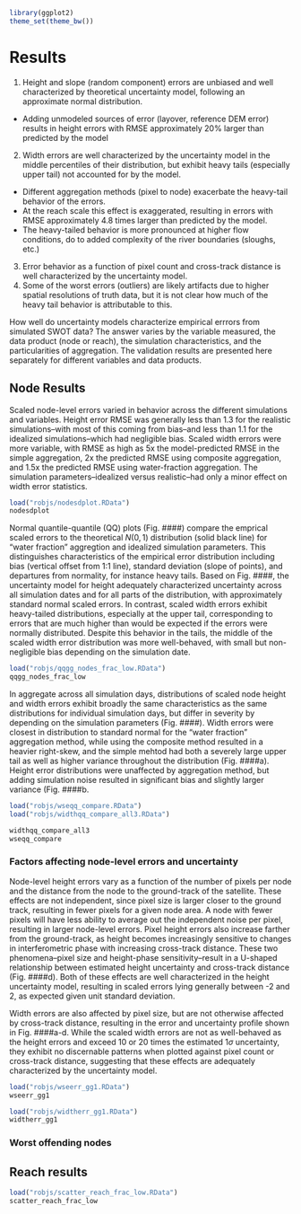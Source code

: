 ```r
library(ggplot2)
theme_set(theme_bw())
```


# Results

1. Height and slope (random component) errors are unbiased and well characterized by theoretical uncertainty model, following an approximate normal distribution. 
  - Adding unmodeled sources of error (layover, reference DEM error) results in height errors with RMSE approximately 20% larger than predicted by the model
2. Width errors are well characterized by the uncertainty model in the middle percentiles of their distribution, but exhibit heavy tails (especially upper tail) not accounted for by the model.
  - Different aggregation methods (pixel to node) exacerbate the heavy-tail behavior of the errors. 
  - At the reach scale this effect is exaggerated, resulting in errors with RMSE approximately 4.8 times larger than predicted by the model. 
  - The heavy-tailed behavior is more pronounced at higher flow conditions, do to added complexity of the river boundaries (sloughs, etc.)
3. Error behavior as a function of pixel count and cross-track distance is well characterized by the uncertainty model.
4. Some of the worst errors (outliers) are likely artifacts due to higher spatial resolutions of truth data, but it is not clear how much of the heavy tail behavior is attributable to this. 



How well do uncertainty models characterize empirical errrors from simulated SWOT data? The answer varies by the variable measured, the data product (node or reach), the simulation characteristics, and the particularities of aggregation. The validation results are presented here separately for different variables and data products. 




## Node Results

Scaled node-level errors varied in behavior across the different simulations and variables. Height error RMSE was generally less than 1.3 for the realistic simulations--with most of this coming from bias--and less than 1.1 for the idealized simulations--which had negligible bias. Scaled width errors were more variable, with RMSE as high as 5x the model-predicted RMSE in the simple aggregation, 2x the predicted RMSE using composite aggregation, and 1.5x the predicted RMSE using water-fraction aggregation. The simulation parameters--idealized versus realistic--had only a minor effect on width error statistics.

```r
load("robjs/nodesdplot.RData")
nodesdplot
```


Normal quantile-quantile (QQ) plots (Fig. ####) compare the emprical scaled errors to the theoretical $N(0, 1)$ distribution (solid black line) for "water fraction" aggregtion and idealized simulation parameters. This distinguishes characteristics of the empirical error distribution including bias (vertical offset from 1:1 line), standard deviation (slope of points), and departures from normality, for instance heavy tails. Based on Fig. ####, the uncertainty model for height adequately characterized uncertainty across all simulation dates and for all parts of the distribution, with approximately standard normal scaled errors. In contrast, scaled width errors exhibit heavy-tailed distributions, especially at the upper tail, corresponding to errors that are much higher than would be expected if the errors were normally distributed. Despite this behavior in the tails, the middle of the scaled width error distribution was more well-behaved, with small but non-negligible bias depending on the simulation date. 

```r
load("robjs/qqgg_nodes_frac_low.RData")
qqgg_nodes_frac_low
```

In aggregate across all simulation days, distributions of scaled node height and width errors exhibit broadly the same characteristics as the same distributions for individual simulation days, but differ in severity by depending on the simulation parameters (Fig. ####). Width errors were closest in distribution to standard normal for the "water fraction" aggregation method, while using the composite method resulted in a heavier right-skew, and the simple mehtod had both a severely large upper tail as well as higher variance throughout the distribution (Fig. ####a). Height error distributions were unaffected by aggregation method, but adding simulation noise resulted in significant bias and slightly larger variance (Fig. ####b. 

```r
load("robjs/wseqq_compare.RData")
load("robjs/widthqq_compare_all3.RData")

widthqq_compare_all3
wseqq_compare

```


### Factors affecting node-level errors and uncertainty

Node-level height errors vary as a function of the number of pixels per node and the distance from the node to the ground-track of the satellite. These effects are not independent, since pixel size is larger closer to the ground track, resulting in fewer pixels for a given node area. A node with fewer pixels will have less ability to average out the independent noise per pixel, resulting in larger node-level errors. Pixel height errors also increase farther from the ground-track, as height becomes increasingly sensitive to changes in interferometric phase with increasing cross-track distance. These two phenomena--pixel size and height-phase sensitivity--result in a U-shaped relationship between estimated height uncertainty and cross-track distance (Fig. ####d). Both of these effects are well characterized in the height uncertainty model, resulting in scaled errors lying generally between -2 and 2, as expected given unit standard deviation.


Width errors are also affected by pixel size, but are not otherwise affected by cross-track distance, resulting in the error and uncertainty profile shown in Fig. ####a-d. While the scaled width errors are not as well-behaved as the height errors and exceed 10 or 20 times the estimated $1\sigma$ uncertainty, they exhibit no discernable patterns when plotted against pixel count or cross-track distance, suggesting that these effects are adequately characterized by the uncertainty model. 

```r
load("robjs/wseerr_gg1.RData")
wseerr_gg1
```




```r
load("robjs/widtherr_gg1.RData")
widtherr_gg1
```

### Worst offending nodes


## Reach results 

```r
load("robjs/scatter_reach_frac_low.RData")
scatter_reach_frac_low
```





